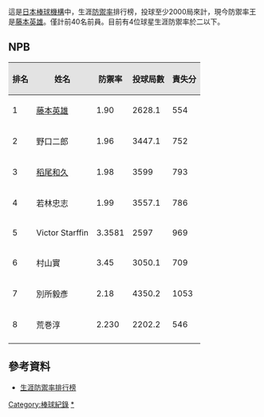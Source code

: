 這是[[日本棒球機構|日本棒球機構]]中，生涯[[防禦率|防禦率]]排行榜，投球至少2000局來計，現今防禦率王是[[藤本英雄|藤本英雄]]。僅計前40名前員。目前有4位球星生涯防禦率於二以下。
== NPB ==
{| class="wikitable"
!style="background: #e3e3e3;"|排名
!style="background: #e3e3e3;"|姓名
!style="background: #e3e3e3;"|防禦率
!style="background: #e3e3e3;"|投球局數
!style="background: #e3e3e3;"|責失分
|-
|1||[[藤本英雄|藤本英雄]]||1.90||2628.1||554
|- style="background: #e3e3e3;"
|2||野口二郎||1.96||3447.1||752
|-
|3||[[稻尾和久|稻尾和久]]||1.98||3599||793
|-style="background: #e3e3e3;"
|4||若林忠志||1.99||3557.1||786
|-
|5||Victor Starffin||3.3581||2597||969
|-
|6||村山實||3.45||3050.1||709
|-style="background: #e3e3e3;"
|7||別所毅彥||2.18||4350.2||1053
|-style="background: #e3e3e3;"
|8||荒巻淳||2.230||2202.2||546
|-style="background: #e3e3e3;"
|}

== 參考資料 ==

*[http://bis.npb.or.jp/history/ltp_era.html 生涯防禦率排行榜] {{Wayback|url=http://bis.npb.or.jp/history/ltp_era.html |date=20151130010300 }}

[[Category:棒球紀錄|Category:棒球紀錄]]
[[Category:日本職棒防禦率排行榜|*]]